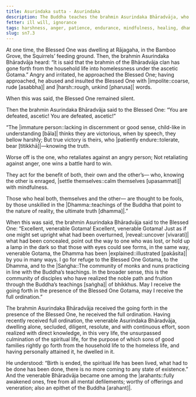 ```yaml
---
title: Asurindaka sutta - Asurindaka
description: The Buddha teaches the brahmin Asurindaka Bhāradvāja, who had approached him with harsh words, how to respond to anger and how to win a hard battle.
fetter: ill will, ignorance
tags: harshness, anger, patience, endurance, mindfulness, healing, dhamma, sn, sn1-11, sn7
slug: sn7.3
---
```


At one time, the Blessed One was dwelling at Rājagaha, in the Bamboo Grove, the Squirrels’ feeding ground. Then, the brahmin Asurindaka Bhāradvāja heard: “It is said that the brahmin of the Bhāradvāja clan has gone forth from the household life into homelessness under the ascetic Gotama.” Angry and irritated, he approached the Blessed One; having approached, he abused and insulted the Blessed One with |impolite::coarse, rude [asabbha]| and |harsh::rough, unkind [pharusa]| words.

When this was said, the Blessed One remained silent.

Then the brahmin Asurindaka Bhāradvāja said to the Blessed One: “You are defeated, ascetic! You are defeated, ascetic!”

“The |immature person::lacking in discernment or good sense, child-like in understanding [bāla]| thinks they are victorious,
when by speech, they bellow harshly;
But true victory is theirs,
who |patiently endure::tolerate, bear [titikkhā]|—knowing the truth.

Worse off is the one,
who retaliates against an angry person;
Not retaliating against anger,
one wins a battle hard to win.

They act for the benefit of both,
their own and the other’s—
who, knowing the other is enraged,
|settle themselves::calm themselves [upasammati]| with mindfulness.

Those who heal both,
themselves and the other—
are thought to be fools,
by those unskilled in the |Dhamma::teachings of the Buddha that point to the nature of reality, the ultimate truth [dhamma]|.”

When this was said, the brahmin Asurindaka Bhāradvāja said to the Blessed One: “Excellent, venerable Gotama! Excellent, venerable Gotama! Just as if one might set upright what had been overturned, |reveal::uncover [vivarati]| what had been concealed, point out the way to one who was lost, or hold up a lamp in the dark so that those with eyes could see forms, in the same way, venerable Gotama, the Dhamma has been |explained::illustrated [pakāsita]| by you in many ways. I go for refuge to the Blessed One Gotama, to the Dhamma, and to the |Saṅgha::The community of monks and nuns practicing in line with the Buddha’s teachings. In the broader sense, this is the community of disciples who have realized the noble path and fruition through the Buddha’s teachings [saṅgha]| of bhikkhus. May I receive the going forth in the presence of the Blessed One Gotama, may I receive the full ordination.”

The brahmin Asurindaka Bhāradvāja received the going forth in the presence of the Blessed One, he received the full ordination. Having recently received full ordination, the venerable Asurindaka Bhāradvāja, dwelling alone, secluded, diligent, resolute, and with continuous effort, soon realized with direct knowledge, in this very life, the unsurpassed culmination of the spiritual life, for the purpose of which sons of good families rightly go forth from the household life to the homeless life, and having personally attained it, he dwelled in it.

He understood: “Birth is ended, the spiritual life has been lived, what had to be done has been done, there is no more coming to any state of existence.” And the venerable Bhāradvāja became one among the |arahants::fully awakened ones, free from all mental defilements; worthy of offerings and veneration; also an epithet of the Buddha [arahant]|.